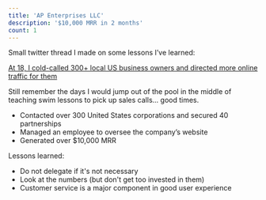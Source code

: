 ```yaml
---
title: 'AP Enterprises LLC'
description: '$10,000 MRR in 2 months'
count: 1
---
```



Small twitter thread I made on some lessons I’ve learned:

[At 18, I cold-called 300+ local US business owners and directed more online traffic for them](https://twitter.com/alexdphan/status/1440724029027938304?s=20&t=GaCdU6gRvfEuhV8Wgoi5ow)

Still remember the days I would jump out of the pool in the middle of teaching swim lessons to pick up sales calls... good times.

- Contacted over 300 United States corporations and secured 40 partnerships
- Managed an employee to oversee the company’s website
- Generated over $10,000 MRR

Lessons learned:
- Do not delegate if it's not necessary
- Look at the numbers (but don't get too invested in them)
- Customer service is a major component in good user experience